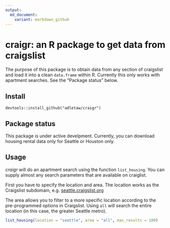 ```yaml
---
output:
  md_document:
    variant: markdown_github
---
```


<!-- README.md is generated from README.Rmd. Please edit that file -->

# craigr: an R package to get data from craigslist

The purpose of this package is to obtain data from any section of
craigslist and load it into a clean `data.frame` within R.  Currently this only
works with apartment searches.  See the "Package status" below.

## Install

`devtools::install_github("adletaw/craigr")`

## Package status

This package is under active develpment.  Currently, you can download housing
rental data only for Seattle or Houston only.

## Usage

*craigr* will do an apartment search using the function `list_housing`.  You can
supply almost any search parameters that are available on craiglist.  

First you have to specify the location and area.  The location works as the 
Craigslist subdomain, e.g. [seattle.craigslist.org](https://seattle.craigslist.org)

The area allows you to filter to a more specific location according to the
pre-programmed options in Craigslist.  Using `all` will search the entire location
(in this case, the greater Seattle metro).

```r
list_housing(location = "seattle", area = "all", max_results = 100)
```
